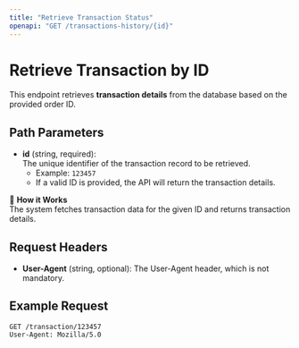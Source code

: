 ```yaml
---
title: "Retrieve Transaction Status"
openapi: "GET /transactions-history/{id}"
---
```


# Retrieve Transaction by ID

This endpoint retrieves **transaction details** from the database based on the provided order ID.

## Path Parameters

- **id** (string, required):  
  The unique identifier of the transaction record to be retrieved.  
  - Example: `123457`  
  - If a valid ID is provided, the API will return the transaction details.

📌 **How it Works**  
The system fetches transaction data for the given ID and returns transaction details.

## Request Headers

- **User-Agent** (string, optional): The User-Agent header, which is not mandatory.

## Example Request

```http
GET /transaction/123457
User-Agent: Mozilla/5.0
